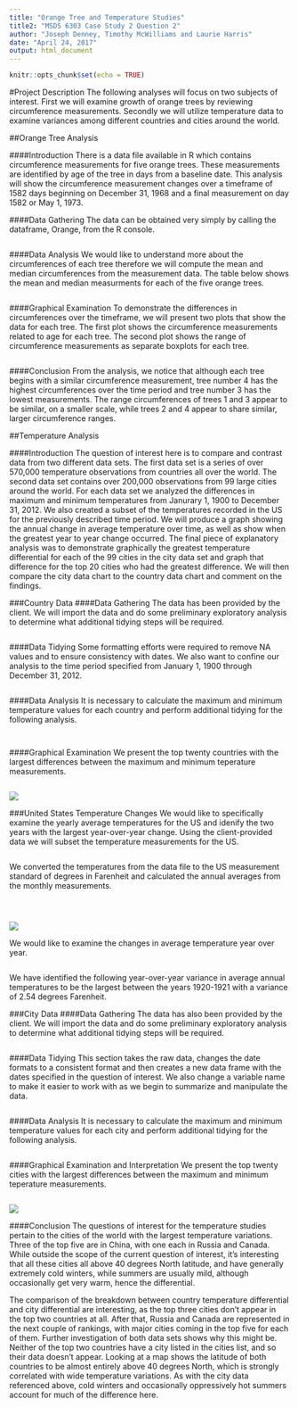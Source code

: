 ---
title: "Orange Tree and Temperature Studies"
title2: "MSDS 6303 Case Study 2 Question 2"
author: "Joseph Denney, Timothy McWilliams and Laurie Harris"
date: "April 24, 2017"
output: html_document
---

```{r setup, include=FALSE}
knitr::opts_chunk$set(echo = TRUE)
```

#Project Description
The following analyses will focus on two subjects of interest.  First we will examine growth of orange trees by reviewing circumference measurements.  Secondly we will utilize temperature data to examine variances among different countries and cities around the world.

##Orange Tree Analysis

####Introduction
There is a data file available in R which contains circumference measurements for five orange trees.  These measurements are identified by age of the tree in days from a baseline date.  This analysis will show the circumference measurement changes over a timeframe of 1582 days beginning on December 31, 1968 and a final measurement on day 1582 or May 1, 1973.

####Data Gathering
The data can be obtained very simply by calling the dataframe, Orange, from the R console.
```{r,code=readLines('Orange_Data.R'),eval = TRUE}
```

####Data Analysis
We would like to understand more about the circumferences of each tree therefore we will compute the mean and median circumferences from the measurement data. The table below shows the mean and median measurments for each of the five orange trees.
```{r,code=readLines('Orange_Calc.R'),eval = TRUE}
```

####Graphical Examination
To demonstrate the differences in circumferences over the timeframe, we will present two plots that show the data for each tree.  The first plot shows the circumference measurements related to age for each tree.  The second plot shows the range of circumference measurements as separate boxplots for each tree.  
```{r,code=readLines('Orange_Plots.R'),eval = TRUE}
```

####Conclusion
From the analysis, we notice that although each tree begins with a similar circumference measurement, tree number 4 has the highest circumferences over the time period and tree number 3 has the lowest measurements.  The range circumferences of trees 1 and 3 appear to be similar, on a smaller scale, while trees 2 and 4 appear to share similar, larger circumference ranges.


##Temperature Analysis

####Introduction
The question of interest here is to compare and contrast data from two different data sets. The first data set is a series of over 570,000 temperature observations from countries all over the world. The second data set contains over 200,000 observations from 99 large cities around the world. For each data set we analyzed the differences in maximum and minimum temperatures from Janurary 1, 1900 to December 31, 2012. We also created a subset of the temperatures recorded in the US for the previously described time period. We will produce a graph showing the annual change in average temperature over time, as well as show when the greatest year to year change occurred. The final piece of explanatory analysis was to demonstrate graphically the greatest temperature differential for each of the 99 cities in the city data set and graph that difference for the top 20 cities who had the greatest difference. We will then compare the city data chart to the country data chart and comment on the findings. 

###Country Data
####Data Gathering
The data has been provided by the client. We will import the data and do some preliminary exploratory analysis to determine what additional tidying steps will be required.

```{r,code=readLines('TempData.R'),eval = FALSE}
```

####Data Tidying
Some formatting efforts were required to remove NA values and to ensure consistency with dates.  We also want to confine our analysis to the time period specified from January 1, 1900 through December 31, 2012.

```{r,code=readLines('TempDataCleanUp.R'),eval = FALSE}
```

####Data Analysis
It is necessary to calculate the maximum and minimum temperature values for each country and perform additional tidying for the following analysis.

```{r,code=readLines('MaxandMin.R'),eval = FALSE}
```

```{r,code=readLines('MergeData.R'),eval = FALSE}
```

####Graphical Examination
We present the top twenty countries with the largest differences between the maximum and minimum teperature measurements.

```{r,code=readLines('Top20Countries_Plot.R'),eval = FALSE}
```
![](countryplot.png)

###United States Temperature Changes
We would like to specifically examine the yearly average temperatures for the US and idenify the two years with the largest year-over-year change.  Using the client-provided data we will subset the temperature measurements for the US.

```{r,code=readLines('USTemp.R'),eval = FALSE}
```

We converted the temperatures from the data file to the US measurement standard of degrees in Farenheit and calculated the annual averages from the monthly measurements.

```{r,code=readLines('DegreeF.R'),eval = FALSE}
```

```{r,code=readLines('AnnualLandTemp.R'),eval = FALSE}
```

```{r,code=readLines('ALT_Plot.R'),eval = FALSE}
```
![](altplot.png)

We would like to examine the changes in average temperature year over year. 

```{r,code=readLines('YearCalcDiff.R'),eval = FALSE}
```

We have identified the following year-over-year variance in average annual temperatures to be the largest between the years 1920-1921 with a variance of 2.54 degrees Farenheit.

###City Data
####Data Gathering
The data has also been provided by the client. We will import the data and do some preliminary exploratory analysis to determine what additional tidying steps will be required.

```{r,code=readLines('CityTemperature.R'),eval = FALSE}
```

####Data Tidying
This section takes the raw data, changes the date formats to a consistent format and then creates a new data frame with the dates specified in the question of interest. We also change a variable name to make it easier to work with as we begin to summarize and manipulate the data.

```{r,code=readLines('CityDataCleanUp.R'),eval = FALSE}
```

####Data Analysis
It is necessary to calculate the maximum and minimum temperature values for each city and perform additional tidying for the following analysis.

```{r,code=readLines('CityMaxandMin.R'),eval = FALSE}
```

####Graphical Examination and Interpretation
We present the top twenty cities with the largest differences between the maximum and minimum teperature measurements.

```{r,code=readLines('Top20Cities_Plot.R'),eval = FALSE}
```

![](cityplot.png)

####Conclusion
The questions of interest for the temperature studies pertain to the cities of the world with the largest temperature variations. Three of the top five are in China, with one each in Russia and Canada. While outside the scope of the current question of interest, it’s interesting that all these cities all above 40 degrees North latitude, and have generally extremely cold winters, while summers are usually mild, although occasionally get very warm, hence the differential.

The comparison of the breakdown between country temperature differential and  city differential are interesting, as the top three cities don’t appear in the top two countries at all. After that, Russia and Canada are represented in the next couple of rankings, with major cities coming in the top five for each of them. Further investigation of both data sets shows why this might be. Neither of the top two countries have a city listed in the cities list, and so their data doesn’t appear. Looking at a map shows the latitude of both countries to be almost entirely above 40 degrees North, which is strongly correlated with wide temperature variations. As with the city data referenced above, cold winters and occasionally oppressively hot summers account for much of the difference here. 
